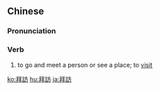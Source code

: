 {{also|拜访}}
==Chinese==
{{zh-forms|s=拜访}}

===Pronunciation===
{{zh-pron
|m=bàifǎng
|c=baai3 fong2
|h=pfs=pai-fóng
|mn=pài-hóng
|cat=v
}}

===Verb===
{{zh-verb}}

# to go and meet a person or see a place; to [[visit]]

[[ko:拜訪]]
[[hu:拜訪]]
[[ja:拜訪]]